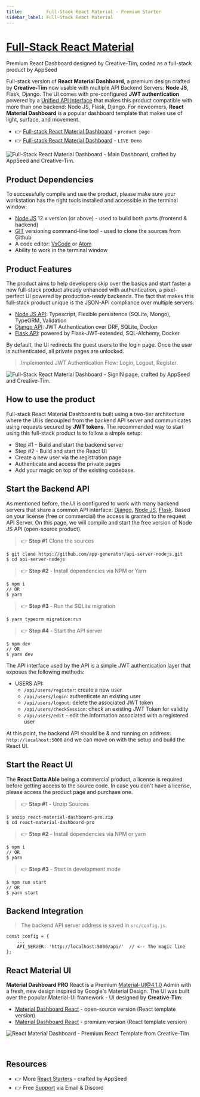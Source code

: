 ```yaml
---
title:         Full-Stack React Material - Premium Starter 
sidebar_label: Full-Stack React Material
---
```


# [Full-Stack React Material](https://appseed.us/product/purity-dashboard-pro/full-stack/react/)

<SubHeading> Premium React Dashboard designed by Creative-Tim, coded as a full-stack product by AppSeed </SubHeading>

Full-stack version of **React Material Dashboard**, a premium design crafted by **Creative-Tim** now usable with multiple API Backend Servers: **Node JS**, Flask, Django. 
The UI comes with pre-configured **JWT authentication** powered by a [Unified API Interface](../../boilerplate-code/api-server/api-unified-definition.mdx) 
that makes this product compatible with more than one backend: Node JS, Flask, Django. 
For newcomers, **React Material Dashboard** is a popular dashboard template that makes use of light, surface, and movement.

- 👉 [Full-stack React Material Dashboard](https://appseed.us/product/purity-dashboard-pro/full-stack/react/) - `product page`
- 👉 [Full-stack React Material Dashboard](https://fullstack-react-material-dashboard.appseed-srv1.com/) - `LIVE Demo`

![Full-Stack React Material Dashboard - Main Dashboard, crafted by AppSeed and Creative-Tim.](https://user-images.githubusercontent.com/51070104/226538277-e7e14c2f-3a58-435c-80f4-41512353b4cc.png)


## Product Dependencies

To successfully compile and use the product, please make sure your workstation has the right tools installed and accessible in the terminal window:

- [Node JS](https://nodejs.org/en/) 12.x version (or above) - used to build both parts (frontend & backend)
- [GIT](https://git-scm.com/) versioning command-line tool - used to clone the sources from Github
- A code editor: [VsCode](https://code.visualstudio.com/) or [Atom](https://atom.io/)
- Ability to work in the terminal window

## Product Features

The product aims to help developers skip over the basics and start faster a new full-stack product already enhanced with authentication, a pixel-perfect UI powered by production-ready backends.
 The fact that makes this full-stack product unique is the JSON-API compliance over multiple servers:

- [Node JS API](../../boilerplate-code/api-server/node-js.mdx): Typescript, Flexible persistence (SQLite, Mongo), TypeORM, Validation
- [Django API](../../boilerplate-code/api-server/django.mdx): JWT Authentication over DRF, SQLite, Docker
- [Flask API](../../boilerplate-code/api-server/flask.mdx): powered by Flask-JWT-extended, SQL-Alchemy, Docker

By default, the UI redirects the guest users to the login page. Once the user is authenticated, all private pages are unlocked.

> Implemented JWT Authentication Flow: Login, Logout, Register.

![Full-Stack React Material Dashboard - SignIN page, crafted by AppSeed and Creative-Tim.](https://user-images.githubusercontent.com/51070104/226538449-6dcace95-58b8-43e3-ae93-f2d613fd3251.png)


## **How to use the product**

Full-stack React Material Dashboard is built using a two-tier architecture where the UI is decoupled from the backend API server and communicates using requests secured by **JWT tokens**. 
The recommended way to start using this full-stack product is to follow a simple setup:

- Step #1 - Build and start the backend server
- Step #2 - Build and start the React UI 
- Create a new user via the registration page
- Authenticate and access the private pages
- Add your magic on top of the existing codebase.


## Start the Backend API

As mentioned before, the UI is configured to work with many backend servers that share a common API interface: [Django](../../boilerplate-code/api-server/django.mdx), 
[Node JS](../../boilerplate-code/api-server/node-js.mdx), [Flask](../../boilerplate-code/api-server/flask.mdx). 
Based on your license (free or commercial) the access is granted to the request API Server. On this page, we will compile and start the free version of Node JS API (open-source product).

> 👉 **Step #1**  Clone the sources

```
$ git clone https://github.com/app-generator/api-server-nodejs.git
$ cd api-server-nodejs
```

> 👉 **Step #2** - Install dependencies via NPM or Yarn

```
$ npm i
// OR
$ yarn
```

> 👉 **Step #3** - Run the SQLite migration

```
$ yarn typeorm migration:run
```

> 👉 **Step #4** - Start the API server

```
$ npm dev
// OR
$ yarn dev
```

The API interface used by the API is a simple JWT authentication layer that exposes the following methods:

- USERS API:
  - `/api/users/register`: create a new user
  - `/api/users/login`: authenticate an existing user
  - `/api/users/logout`: delete the associated JWT token
  - `/api/users/checkSession`: check an existing JWT Token for validity
  - `/api/users/edit` - edit the information associated with a registered user

At this point, the backend API should be & and running on address: `http://localhost:5000` and we can move on with the setup and build the React UI.


## Start the React UI

The **React Datta Able** being a commercial product, a license is required before getting access to the source code. 
In case you don't have a license, please access the product page and purchase one.

> 👉 **Step #1** - Unzip Sources 

```
$ unzip react-material-dashboard-pro.zip
$ cd react-material-dashboard-pro
```

> 👉 **Step #2** - Install dependencies via NPM or yarn

```
$ npm i
// OR
$ yarn
```

> 👉 **Step #3** - Start in development mode

```
$ npm run start
// OR
$ yarn start
```

## Backend Integration

> The backend API server address is saved in `src/config.js`.

```
const config = {
    ...
    API_SERVER: 'http://localhost:5000/api/'  // <-- The magic line
};
```

## React Material UI

**Material Dashboard PRO** React is a Premium Material-UI@4.1.0 Admin with a fresh, new design inspired by Google's Material Design. 
The UI was built over the popular Material-UI framework - UI designed by **Creative-Tim**:

- [Material Dashboard React](https://bit.ly/36LDZyo) - open-source version (React template version)
- [Material Dashboard React](https://bit.ly/3o8InNN) - premium version (React template version)

![React Material Dashboard - Premium React Template from Creative-Tim](https://user-images.githubusercontent.com/51070104/226538900-425f36f6-dd34-4c0a-a32d-737a21154728.png)

<br />

## Resources

- 👉 More [React Starters](https://appseed.us/admin-dashboards/react/) - crafted by AppSeed
- 👉 Free [Support](https://appseed.us/support/) via Email & Discord

